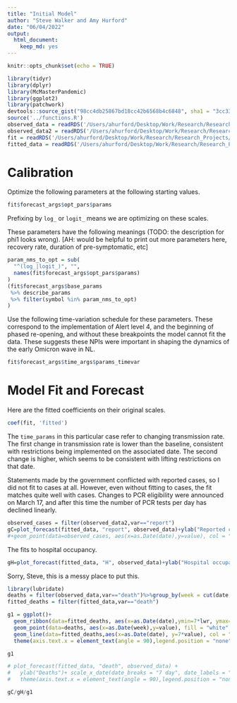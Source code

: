 ```yaml
---
title: "Initial Model"
author: "Steve Walker and Amy Hurford"
date: "06/04/2022"
output: 
  html_document: 
    keep_md: yes
---
```


```r
knitr::opts_chunk$set(echo = TRUE)
```

```r
library(tidyr)
library(dplyr)
library(McMasterPandemic)
library(ggplot2)
library(patchwork)
devtools::source_gist("98cc4db25867bd18cc42b6568b4c6848", sha1 = "3cc333562e")
source('../functions.R')
observed_data = readRDS('/Users/ahurford/Desktop/Work/Research/Research_Projects/2022/nfld-macpan/initial_model/initial_model_files//observed_data.rds')
observed_data2 = readRDS('/Users/ahurford/Desktop/Work/Research/Research_Projects/2022/nfld-macpan/initial_model/initial_model_files//observed_data2.rds')
fit = readRDS('/Users/ahurford/Desktop/Work/Research/Research_Projects/2022/nfld-macpan/initial_model/initial_model_files//fit.rds')
fitted_data = readRDS('/Users/ahurford/Desktop/Work/Research/Research_Projects/2022/nfld-macpan/initial_model/initial_model_files//fitted_data.rds')
```

# Calibration

Optimize the following parameters at the following starting values.
```r
fit$forecast_args$opt_pars$params
```
Prefixing by `log_` or `logit_` means we are optimizing on these scales.

These parameters have the following meanings (TODO: the description for phi1 looks wrong). [AH: would be helpful to print out more parameters here, recovery rate, duration of pre-symptomatic, etc]
```r
param_nms_to_opt = sub(
  "^(log_|logit_)", "", 
  names(fit$forecast_args$opt_pars$params)
)
(fit$forecast_args$base_params
 %>% describe_params
 %>% filter(symbol %in% param_nms_to_opt)
)
```

Use the following time-variation schedule for these parameters. These correspond to the implementation of Alert level 4, and the beginning of phased re-opening, and without these breakpoints the model cannot fit the data. These suggests these NPIs were important in shaping the dynamics of the early Omicron wave in NL.
```r
fit$forecast_args$time_args$params_timevar
```



# Model Fit and Forecast

Here are the fitted coefficients on their original scales.
```r
coef(fit, 'fitted')
```
The `time_params` in this particular case refer to changing transmission rate. The first change in transmission rate is lower than the baseline, consistent with restrictions being implemented on the associated date. The second change is higher, which seems to be consistent with lifting restrictions on that date.

Statements made by the government conflicted with reported cases, so I did not fit to cases at all. However, even without fitting to cases, the fit matches quite well with cases. Changes to PCR eligibility were announced on March 17, and after this time the number of PCR tests per day has declined linearly.
```r
observed_cases = filter(observed_data2,var=="report")
gC=plot_forecast(fitted_data, "report", observed_data)+ylab("Reported cases")
#+geom_point(data=observed_cases, aes(x=as.Date(date),y=value), col = "dodgerblue", alpha=0.3)
```

The fits to hospital occupancy.
```r
gH=plot_forecast(fitted_data, "H", observed_data)+ylab("Hospital occupancy")

```

Sorry, Steve, this is a messy place to put this.
```r
library(lubridate)
deaths = filter(observed_data,var=="death")%>%group_by(week = cut(date, "week")) %>% summarise(value = sum(value))
fitted_deaths = filter(fitted_data,var=="death")

g1 = ggplot()+
  geom_ribbon(data=fitted_deaths, aes(x=as.Date(date),ymin=7*lwr, ymax=7*upr), alpha = 0.3, fill = "dodgerblue")+
  geom_point(data=deaths, aes(x=as.Date(week),y=value), fill = "white", pch=21)+
  geom_line(data=fitted_deaths,aes(x=as.Date(date), y=7*value), col = "dodgerblue")+ylab("deaths (weekly)")+ scale_x_date(date_breaks = "7 day", date_labels = "%d %b")+
  theme(axis.text.x = element_text(angle = 90),legend.position = "none")+xlab("")+geom_vline(xintercept = max(observed_data$date), col="grey", lty=2)

g1

# plot_forecast(fitted_data, "death", observed_data) +
#   ylab("Deaths")+ scale_x_date(date_breaks = "7 day", date_labels = "%d %b")+
#   theme(axis.text.x = element_text(angle = 90),legend.position = "none")
```
```r
gC/gH/g1
```

